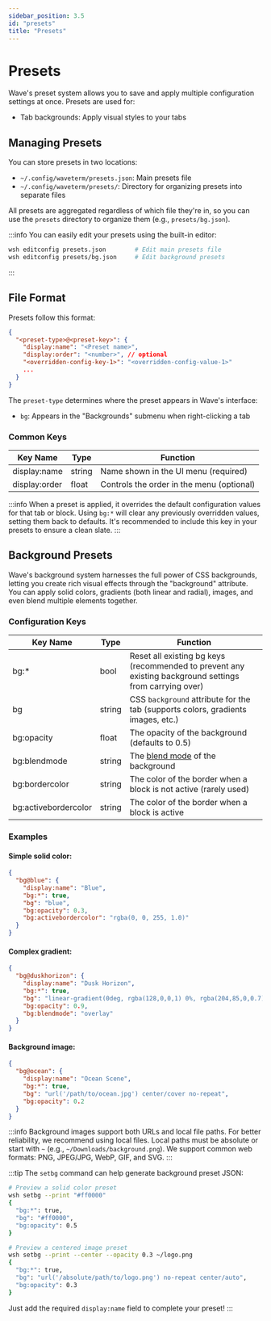 ```yaml
---
sidebar_position: 3.5
id: "presets"
title: "Presets"
---
```


# Presets

Wave's preset system allows you to save and apply multiple configuration settings at once. Presets are used for:

- Tab backgrounds: Apply visual styles to your tabs

## Managing Presets

You can store presets in two locations:

- `~/.config/waveterm/presets.json`: Main presets file
- `~/.config/waveterm/presets/`: Directory for organizing presets into separate files

All presets are aggregated regardless of which file they're in, so you can use the `presets` directory to organize them (e.g., `presets/bg.json`).

:::info
You can easily edit your presets using the built-in editor:

```bash
wsh editconfig presets.json        # Edit main presets file
wsh editconfig presets/bg.json     # Edit background presets
```

:::

## File Format

Presets follow this format:

```json
{
  "<preset-type>@<preset-key>": {
    "display:name": "<Preset name>",
    "display:order": "<number>", // optional
    "<overridden-config-key-1>": "<overridden-config-value-1>"
    ...
  }
}
```

The `preset-type` determines where the preset appears in Wave's interface:

- `bg`: Appears in the "Backgrounds" submenu when right-clicking a tab

### Common Keys

| Key Name      | Type   | Function                                  |
| ------------- | ------ | ----------------------------------------- |
| display:name  | string | Name shown in the UI menu (required)      |
| display:order | float  | Controls the order in the menu (optional) |

:::info
When a preset is applied, it overrides the default configuration values for that tab or block. Using `bg:*` will clear any previously overridden values, setting them back to defaults. It's recommended to include this key in your presets to ensure a clean slate.
:::

## Background Presets

Wave's background system harnesses the full power of CSS backgrounds, letting you create rich visual effects through the "background" attribute. You can apply solid colors, gradients (both linear and radial), images, and even blend multiple elements together.

### Configuration Keys

| Key Name             | Type   | Function                                                                                                |
| -------------------- | ------ | ------------------------------------------------------------------------------------------------------- |
| bg:\*                | bool   | Reset all existing bg keys (recommended to prevent any existing background settings from carrying over) |
| bg                   | string | CSS `background` attribute for the tab (supports colors, gradients images, etc.)                        |
| bg:opacity           | float  | The opacity of the background (defaults to 0.5)                                                         |
| bg:blendmode         | string | The [blend mode](https://developer.mozilla.org/en-US/docs/Web/CSS/blend-mode) of the background         |
| bg:bordercolor       | string | The color of the border when a block is not active (rarely used)                                        |
| bg:activebordercolor | string | The color of the border when a block is active                                                          |

### Examples

#### Simple solid color:

```json
{
  "bg@blue": {
    "display:name": "Blue",
    "bg:*": true,
    "bg": "blue",
    "bg:opacity": 0.3,
    "bg:activebordercolor": "rgba(0, 0, 255, 1.0)"
  }
}
```

#### Complex gradient:

```json
{
  "bg@duskhorizon": {
    "display:name": "Dusk Horizon",
    "bg:*": true,
    "bg": "linear-gradient(0deg, rgba(128,0,0,1) 0%, rgba(204,85,0,0.7) 20%, rgba(255,140,0,0.6) 45%, rgba(160,90,160,0.5) 65%, rgba(60,60,120,1) 100%), radial-gradient(circle at 30% 30%, rgba(255,255,255,0.1), transparent 60%), radial-gradient(circle at 70% 70%, rgba(255,255,255,0.05), transparent 70%)",
    "bg:opacity": 0.9,
    "bg:blendmode": "overlay"
  }
}
```

#### Background image:

```json
{
  "bg@ocean": {
    "display:name": "Ocean Scene",
    "bg:*": true,
    "bg": "url('/path/to/ocean.jpg') center/cover no-repeat",
    "bg:opacity": 0.2
  }
}
```

:::info
Background images support both URLs and local file paths. For better reliability, we recommend using local files. Local paths must be absolute or start with `~` (e.g., `~/Downloads/background.png`). We support common web formats: PNG, JPEG/JPG, WebP, GIF, and SVG.
:::

:::tip
The `setbg` command can help generate background preset JSON:

```bash
# Preview a solid color preset
wsh setbg --print "#ff0000"
{
  "bg:*": true,
  "bg": "#ff0000",
  "bg:opacity": 0.5
}

# Preview a centered image preset
wsh setbg --print --center --opacity 0.3 ~/logo.png
{
  "bg:*": true,
  "bg": "url('/absolute/path/to/logo.png') no-repeat center/auto",
  "bg:opacity": 0.3
}
```

Just add the required `display:name` field to complete your preset!
:::
